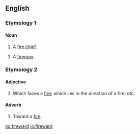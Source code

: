 ==English==

===Etymology 1===
{{compound|en|fire|ward}}

====Noun====
{{en-noun}}

# {{lb|en|obsolete}} A [[fire chief]].
# {{lb|en|obsolete}} A [[fireman]].

===Etymology 2===
{{suffix|en|fire|ward}}

====Adjective====
{{en-adj}}

# Which faces a [[fire]]; which lies in the direction of a fire; etc.

====Adverb====
{{en-adv|-}}

# Toward a [[fire]].

[[ko:fireward]]
[[io:fireward]]